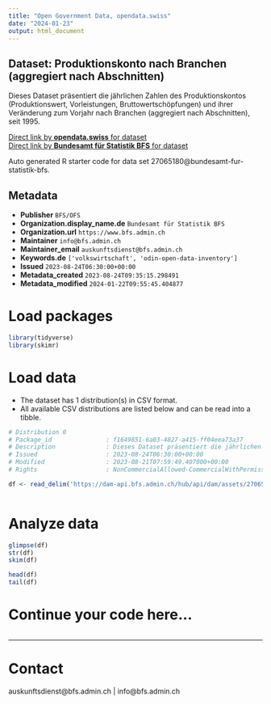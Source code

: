```yaml
---
title: "Open Government Data, opendata.swiss"
date: "2024-01-23"
output: html_document
---
```


## Dataset: Produktionskonto nach Branchen (aggregiert nach Abschnitten)

Dieses Dataset präsentiert die jährlichen Zahlen des Produktionskontos (Produktionswert, Vorleistungen, Bruttowertschöpfungen) und ihrer Veränderung zum Vorjahr nach Branchen (aggregiert nach Abschnitten), seit 1995.

[Direct link by **opendata.swiss** for dataset](https://opendata.swiss/de/dataset/produktionskonto-nach-branchen-aggregiert-nach-abschnitten5)<br>
[Direct link by **Bundesamt für Statistik BFS** for dataset](https://www.bfs.admin.ch/asset/de/ts-x-04.02.03.02)

Auto generated R starter code for data set 27065180@bundesamt-fur-statistik-bfs.

## Metadata

- **Publisher** `BFS/OFS`
- **Organization.display_name.de** `Bundesamt für Statistik BFS`
- **Organization.url** `https://www.bfs.admin.ch`
- **Maintainer** `info@bfs.admin.ch`
- **Maintainer_email** `auskunftsdienst@bfs.admin.ch`
- **Keywords.de** `['volkswirtschaft', 'odin-open-data-inventory']`
- **Issued** `2023-08-24T06:30:00+00:00`
- **Metadata_created** `2023-08-24T09:35:15.298491`
- **Metadata_modified** `2024-01-22T09:55:45.404877`


# Load packages

```r

library(tidyverse)
library(skimr)

```

# Load data

-   The dataset has 1 distribution(s) in CSV format.
-   All available CSV distributions are listed below and can be read into a tibble.

```r

# Distribution 0
# Package_id               : f1649851-6a03-4827-a415-ff04eea73a37
# Description              : Dieses Dataset präsentiert die jährlichen Zahlen des Produktionskontos (Produktionswert, Vorleistungen, Bruttowertschöpfungen) und ihrer Veränderung zum Vorjahr nach Branchen (aggregiert nach Abschnitten), seit 1995.
# Issued                   : 2023-08-24T06:30:00+00:00
# Modified                 : 2023-08-21T07:59:49.407000+00:00
# Rights                   : NonCommercialAllowed-CommercialWithPermission-ReferenceRequired

df <- read_delim('https://dam-api.bfs.admin.ch/hub/api/dam/assets/27065192/master')



```

# Analyze data

```r

glimpse(df)
str(df)
skim(df)

head(df)
tail(df)

```

# Continue your code here...

```r

```

------------------------------------------------------------------------

# Contact

auskunftsdienst@bfs.admin.ch | info@bfs.admin.ch
